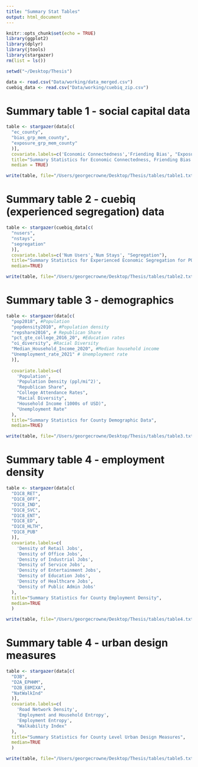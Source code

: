 ```yaml
---
title: "Summary Stat Tables"
output: html_document
---
```


```r
knitr::opts_chunk$set(echo = TRUE)
library(ggplot2)
library(dplyr)
library(jtools)
library(stargazer)
rm(list = ls())

setwd("~/Desktop/Thesis")

data <- read.csv("Data/working/data_merged.csv")
cuebiq_data <- read.csv("Data/working/cuebiq_zip.csv")
```

# Summary table 1 - social capital data
```r
table <- stargazer(data[c(
  "ec_county",
  "bias_grp_mem_county",
  "exposure_grp_mem_county"
  )],
  covariate.labels=c('Economic Connectedness','Friending Bias', "Exposure"),
  title="Summary Statistics for Economic Connectedness, Friending Bias and High-SES Exposure",
  median = TRUE)

write(table, file="/Users/georgecrowne/Desktop/Thesis/tables/table1.txt")
```

# Summary table 2 - cuebiq (experienced segregation) data
```r
table <- stargazer(cuebiq_data[c(
  "nusers",
  "nstays",
  "segregation"
  )],
  covariate.labels=c('Num Users','Num Stays', "Segregation"),
  title="Summary Statistics for Experienced Economic Segregation for POIs in 11 cities",
  median=TRUE)

write(table, file="/Users/georgecrowne/Desktop/Thesis/tables/table2.txt")
```

# Summary table 3 - demographics
```r
table <- stargazer(data[c(
  "pop2018", #Population
  "popdensity2010", #Population density
  "repshare2016", # Republican Share
  "pct_gte_college_2016_20", #Education rates
  "oi_diversity", #Racial Diversity
  "Median_Household_Income_2020", #Median household income
  "Unemployment_rate_2021" # Unemployment rate
  )], 
  
  covariate.labels=c(
    'Population',
    'Population Density (ppl/mi^2)',
    "Republican Share",
    "College Attendance Rates",
    "Racial Diversity",
    "Household Income (1000s of USD)",
    "Unemployment Rate"
  ),
  title="Summary Statistics for County Demographic Data",
  median=TRUE)

write(table, file="/Users/georgecrowne/Desktop/Thesis/tables/table3.txt")
```

# Summary table 4 - employment density
```r
table <- stargazer(data[c(
  "D1C8_RET",
  "D1C8_OFF",
  "D1C8_IND",
  "D1C8_SVC",
  "D1C8_ENT",
  "D1C8_ED",
  "D1C8_HLTH",
  "D1C8_PUB"
  )],
  covariate.labels=c(
    'Density of Retail Jobs',
    'Density of Office Jobs',
    'Density of Industrial Jobs',
    'Density of Service Jobs',
    'Density of Entertainment Jobs',
    'Density of Education Jobs',
    'Density of Healthcare Jobs',
    'Density of Public Admin Jobs'
  ),
  title="Summary Statistics for County Employment Density",
  median=TRUE
  )

write(table, file="/Users/georgecrowne/Desktop/Thesis/tables/table4.txt")
```

# Summary table 4 - urban design measures
```r
table <- stargazer(data[c(
  "D3B",
  "D2A_EPHHM",
  "D2B_E8MIXA",
  "NatWalkInd"
  )],
  covariate.labels=c(
    'Road Network Density',
    'Employment and Household Entropy',
    'Employment Entropy',
    "Walkability Index"
  ),
  title="Summary Statistics for County Level Urban Design Measures",
  median=TRUE
  )

write(table, file="/Users/georgecrowne/Desktop/Thesis/tables/table5.txt")
```


